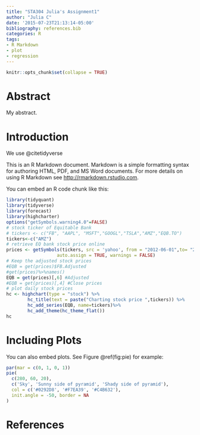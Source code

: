 ```yaml
---
title: "STA304 Julia's Assignment1"
author: "Julia C"
date: '2015-07-23T21:13:14-05:00'
bibliography: references.bib
categories: R
tags:
- R Markdown
- plot
- regression
---
```


```r
knitr::opts_chunk$set(collapse = TRUE)
```
# Abstract
My abstract.

# Introduction

We use @citetidyverse

This is an R Markdown document. Markdown is a simple formatting syntax for authoring HTML, PDF, and MS Word documents. For more details on using R Markdown see <http://rmarkdown.rstudio.com>.

You can embed an R code chunk like this:

```r
library(tidyquant)
library(tidyverse)
library(forecast)
library(highcharter)
options("getSymbols.warning4.0"=FALSE)
# stock ticker of Equitable Bank
# tickers <- c("FB", "AAPL", "MSFT","GOOGL","TSLA","AMZ","EQB.TO")
tickers<-c("AMZ") 
# retrieve EQ bank stock price online
prices <- getSymbols(tickers, src = 'yahoo', from = "2012-06-01",to= "2020-09-30", 
                   auto.assign = TRUE, warnings = FALSE) 
# Keep the adjusted stock prices 
#EQB = get(prices)$FB.Adjusted
#get(prices)%>%names()
EQB = get(prices)[,6] #Adjusted
#EQB = get(prices)[,4] #Close prices
# plot daily stock prices
hc <- highchart(type = "stock") %>% 
        hc_title(text = paste("Charting stock price ",tickers)) %>% 
        hc_add_series(EQB, name=tickers)%>%
        hc_add_theme(hc_theme_flat())
hc
```

# Including Plots

You can also embed plots. See Figure \@ref(fig:pie) for example:

```r
par(mar = c(0, 1, 0, 1))
pie(
  c(280, 60, 20),
  c('Sky', 'Sunny side of pyramid', 'Shady side of pyramid'),
  col = c('#0292D8', '#F7EA39', '#C4B632'),
  init.angle = -50, border = NA
)
```
# References
